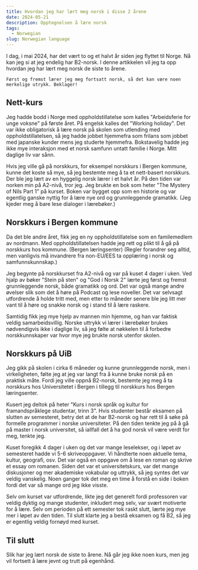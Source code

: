 ```yaml
---
title: Hvordan jeg har lært meg norsk i disse 2 årene
date: 2024-05-21
description: Opptegnelsen å lære norsk
tags:
  - Norwegian
slug: Norwegian language
---
```


I dag, i mai 2024, har det vært to og et halvt år siden jeg flyttet til Norge. Nå kan jeg si at jeg endelig har B2-norsk.
I denne artikkelen vil jeg ta opp hvordan jeg har lært meg norsk de siste to årene.
```
Først og fremst lærer jeg meg fortsatt norsk, så det kan være noen merkelige utrykk. Beklager!
```

## Nett-kurs
Jeg hadde bodd i Norge med oppholdstillatelse som kalles "Arbeidsferie for unge voksne" på første året. På engelsk kalles det "Working holiday". Det var ikke obligatorisk å lære norsk på skolen som utlending med oppholdstillatelsen, så jeg hadde jobbet hjemmefra som frilans som jobbet med japanske kunder mens jeg studerte hjemmefra. Bokstavelig hadde jeg ikke mye interaksjon med et norsk samfunn untatt familie i Norge. Mitt daglige liv var sånn.

Hvis jeg ville gå på norskkurs, for eksempel norskkurs i Bergen kommune, kunne det koste så mye, så jeg bestemte meg å ta et nett-basert norskkurs. Der ble jeg lært av en hyggelig norsk lærer i et halvt år. På den tiden var norken min på A2-nivå, tror jeg. Jeg brukte en bok som heter "The Mystery of Nils Part 1" på kurset. Boken var bygget opp som en historie og var egentlig ganske nyttig for å lære nye ord og grunnleggende gramatikk. (Jeg kjeder meg å bare lese dialoger i lærebøker.)

## Norskkurs i Bergen kommune
Da det ble andre året, fikk jeg en ny oppholdstillatelse som en familemedlem av nordmann. Med oppholdstillatelsen hadde jeg rett og plikt til å gå på norskkurs hos kommune. (Bergen læringsenter) 
(Regler forandrer seg alltid, men vanligvis må invandrere fra non-EU/EES ta opplæring i norsk og samfunnskunnskap.) 

Jeg begynte på norskkurset fra A2-nivå og var på kuset 4 dager i uken. Ved hjalp av bøker "Stein på sten" og "God i Norsk 2" lærte jeg først og fremst grunnleggende norsk, både gramatikk og ord. Det var også mange andre øvelser slik som det å høre på Podcast og lese noveller. Det var selvsagt utfordrende å holde tritt med, men etter to måneder senere ble jeg litt mer vant til å høre og snakke norsk og i stand til å lære raskere.

Samtidig fikk jeg mye hjelp av mannen min hjemme, og han var faktisk veldig samarbeidsvillig. Norske uttrykk vi lærer i lærebøker brukes nødvendigvis ikke i daglige liv, så jeg følte at nøkkelen til å forbedre norskkunnskaper var hvor mye jeg brukte norsk utenfor skolen. 

## Norskkurs på UiB
Jeg gikk på skolen i cirka 6 måneder og kunne grunnleggende norsk, men i virkeligheten, følte jeg at jeg var langt fra å kunne bruke norsk på en praktisk måte. Fordi jeg ville oppnå B2-norsk, bestemte jeg meg å ta norskkurs hos Universitetet i Bergen i tillegg til norskkurs hos Bergen læringsenter. 

Kusert jeg deltok på heter "Kurs i norsk språk og kultur for framandspråklege studentar, trinn 3". Hvis studenter består eksamen på slutten av semesteret, betry det at de har B2-norsk og har rett til å søke på formelle programmer i norske universiteter. På den tiden tenkte jeg på å gå på master i norsk universitet, så iallfall det å ha god norsk vil være verdt for meg, tenkte jeg. 

Kuset foregikk 4 dager i uken og det var mange leselekser, og i løpet av semesteret hadde vi 5-6 skriveoppgaver. Vi håndterte noen aktuelle tema, kultur, geografi, osv. Det var også en oppgave om å lese en roman og skrive et essay om romanen. Siden det var et universitetskurs, var det mange diskusjoner og mer akademiske vokabular og uttrykk, så jeg syntes det var veldig vanskelig. Noen ganger tok det meg en time å forstå en side i boken fordi det var så mange ord jeg ikke visste. 

Selv om kurset var utfordrende, likte jeg det generelt fordi professoren var veldig dyktig og mange studenter, inkludert meg selv, var svært motiverte for å lære. Selv om perioden på ett semester tok raskt slutt, lærte jeg mye mer i løpet av den tiden. Til slutt klarte jeg a bestå eksamen og få B2, så jeg er egentlig veldig fornøyd med kurset. 

## Til slutt
Slik har jeg lært norsk de siste to årene. Nå går jeg ikke noen kurs, men jeg vil fortsett å lære jevnt og trutt på egenhånd. 
